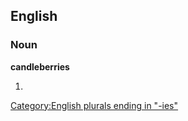 ==English==

===Noun===
'''candleberries'''

# {{plural of|[[candleberry]]}}

[[Category:English plurals ending in "-ies"]]